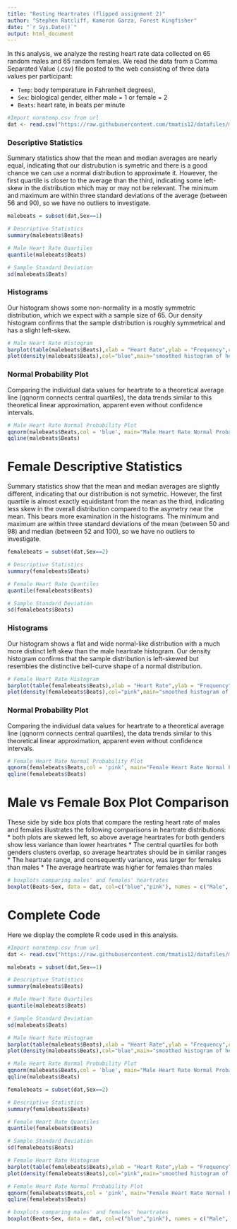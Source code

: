 ---
title: "Resting Heartrates (flipped assignment 2)"
author: "Stephen Ratcliff, Kameron Garza, Forest Kingfisher"
date: "`r Sys.Date()`"
output: html_document
---

In this analysis, we analyze the resting heart rate data collected on 65 random males and 65 random females. We read the data from a Comma Separated Value (.csv) file posted to the web consisting of three data values per participant:

* `Temp`: body temperature in Fahrenheit degrees), 
* `Sex`: biological gender, either male = 1 or female = 2 
* `Beats`: heart rate, in beats per minute


```{r}
#Import normtemp.csv from url
dat <- read.csv("https://raw.githubusercontent.com/tmatis12/datafiles/main/normtemp.csv")
```

### Descriptive Statistics

Summary statistics show that the mean and median averages are nearly equal,
indicating that our distrubution is symetric and there is a good chance we can 
use a normal distribution to approximate it. However, the first quartile is 
closer to the average than the third, indicating some left-skew in the 
distribution which may or may not be relevant. The minimum and maximum are 
within three standard deviations of the average (between 56 and 90), so we have 
no outliers to investigate. 


```{r}
malebeats = subset(dat,Sex==1)

# Descriptive Statistics
summary(malebeats$Beats)

# Male Heart Rate Quartiles
quantile(malebeats$Beats)

# Sample Standard Deviation
sd(malebeats$Beats)
```

### Histograms

Our histogram shows some non-normality in a mostly symmetric distribution, which 
we expect with a sample size of 65. Our density histogram confirms that the 
sample distribution is roughly symmetrical and has a slight left-skew.


```{r}
# Male Heart Rate Histogram
barplot(table(malebeats$Beats),xlab = "Heart Rate",ylab = "Frequency",col = "blue",main="Male Heart Rate")
plot(density(malebeats$Beats),col="blue",main="smoothed histogram of heartrates - males")
```

### Normal Probability Plot

Comparing the individual data values for heartrate to a theoretical average line 
(qqnorm connects central quartiles), the data trends similar to this theoretical 
linear approximation, apparent even without confidence intervals.

```{r}
# Male Heart Rate Normal Probability Plot
qqnorm(malebeats$Beats,col = 'blue', main="Male Heart Rate Normal Probability Plot", ylab = "Heartrates")
qqline(malebeats$Beats)
```

# Female Descriptive Statistics

Summary statistics show that the mean and median averages are slightly 
different, indicating that our distribution is not symetric. However, the 
first quartile is almost exactly equidistant from the mean as the third, 
indicating less skew in the overall distribution compared to the asymetry near 
the mean. This bears more examination in the histograms. The minimum and maximum 
are within three standard deviations of the mean (between 50 and 98) and 
median (between 52 and 100), so we have no outliers to investigate. 

```{r}
femalebeats = subset(dat,Sex==2)

# Descriptive Statistics
summary(femalebeats$Beats)

# Female Heart Rate Quantiles
quantile(femalebeats$Beats)

# Sample Standard Deviation
sd(femalebeats$Beats)
```

### Histograms

Our histogram shows a flat and wide normal-like distribution with a much more 
distinct left skew than the male heartrate histogram. Our density histogram 
confirms that the sample distribution is left-skewed but resembles the 
distinctive bell-curve shape of a normal distribution.


```{r}
# Female Heart Rate Histogram
barplot(table(femalebeats$Beats),xlab = "Heart Rate",ylab = "Frequency",col = "pink",main="Female Heart Rate")
plot(density(femalebeats$Beats),col="pink",main="smoothed histogram of heartrates - females")

```

### Normal Probability Plot

Comparing the individual data values for heartrate to a theoretical average line 
(qqnorm connects central quartiles), the data trends similar to this theoretical 
linear approximation, apparent even without confidence intervals.

```{r}
# Female Heart Rate Normal Probability Plot
qqnorm(femalebeats$Beats,col = 'pink', main="Female Heart Rate Normal Probability Plot", ylab = "Heartrates")
qqline(femalebeats$Beats)
```

# Male vs Female Box Plot Comparison

These side by side box plots that compare the resting heart rate of males and 
females illustrates the following comparisons in heartrate distributions:
 * both plots are skewed left, so above average heartrates for both genders show less variance than lower heartrates
 * The central quartiles for both genders clusters overlap, so average heartrates should be in similar ranges
 * The heartrate range, and consequently variance, was larger for females than males
 * The average heartrate was higher for females than males

```{r}
# boxplots comparing males' and females' heartrates
boxplot(Beats~Sex, data = dat, col=c("blue","pink"), names = c("Male", "Female"),xlab = "Gender",ylab = "Heart Rates",main="Heartrate - Male Vs Female")
```

# Complete Code

Here we display the complete R code used in this analysis.

```{r complete R code, eval = FALSE}
#Import normtemp.csv from url
dat <- read.csv("https://raw.githubusercontent.com/tmatis12/datafiles/main/normtemp.csv")

malebeats = subset(dat,Sex==1)

# Descriptive Statistics
summary(malebeats$Beats)

# Male Heart Rate Quartiles
quantile(malebeats$Beats)

# Sample Standard Deviation
sd(malebeats$Beats)

# Male Heart Rate Histogram
barplot(table(malebeats$Beats),xlab = "Heart Rate",ylab = "Frequency",col = "blue",main="Male Heart Rate")
plot(density(malebeats$Beats),col="blue",main="smoothed histogram of heartrates - males")

# Male Heart Rate Normal Probability Plot
qqnorm(malebeats$Beats,col = 'blue', main="Male Heart Rate Normal Probability Plot", ylab = "Heartrates")
qqline(malebeats$Beats)

femalebeats = subset(dat,Sex==2)

# Descriptive Statistics
summary(femalebeats$Beats)

# Female Heart Rate Quantiles
quantile(femalebeats$Beats)

# Sample Standard Deviation
sd(femalebeats$Beats)

# Female Heart Rate Histogram
barplot(table(femalebeats$Beats),xlab = "Heart Rate",ylab = "Frequency",col = "pink",main="Female Heart Rate")
plot(density(femalebeats$Beats),col="pink",main="smoothed histogram of heartrates - females")

# Female Heart Rate Normal Probability Plot
qqnorm(femalebeats$Beats,col = 'pink', main="Female Heart Rate Normal Probability Plot", ylab = "Heartrates")
qqline(femalebeats$Beats)

# boxplots comparing males' and females' heartrates
boxplot(Beats~Sex, data = dat, col=c("blue","pink"), names = c("Male", "Female"),xlab = "Gender",ylab = "Heart Rates",main="Heartrate - Male Vs Female")

```
